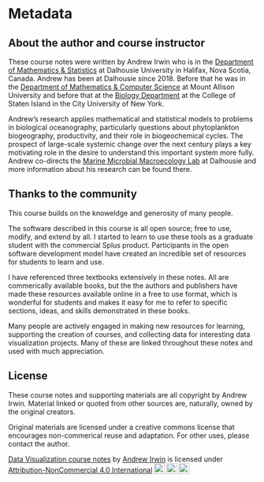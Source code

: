 # Metadata {.unnumbered}

## About the author and course instructor {-}

These course notes were written by Andrew Irwin who is in the [Department of
Mathematics & Statistics](https://www.dal.ca/faculty/science/math-stats.html) 
at Dalhousie University in Halifax, Nova Scotia, Canada. Andrew has been at Dalhousie since 2018. Before that he was in the [Department of Mathematics & Computer Science](https://www.mta.ca/mathcs/) at Mount Allison University and before that at the [Biology Department](https://www.csi.cuny.edu/academics-and-research/departments-programs/biology) at the College of Staten Island in the City University of New York.

Andrew's research applies mathematical and statistical models to problems in biological oceanography,
particularly questions about phytoplankton biogeography, productivity, and their role in 
biogeochemical cycles. The prospect of large-scale systemic change over the next century plays a key motivating role in the desire to understand this important system more fully. Andrew co-directs
the [Marine Microbial Macroecology Lab](https://www.mmab.ca) at Dalhousie and more information about his research can be found there.

## Thanks to the community {-}

This course builds on the knoweldge and generosity of many people. 

The software described in this course is all open source; free to use, modify, and extend by all. I started to learn to use these tools as a graduate student with the commercial Splus product. Participants in the open software development model have created an incredible set of resources for students to learn and use.

I have referenced three textbooks extensively in these notes. All are commerically available books, but the the authors and publishers have made these resources available online in a free to use format, which is wonderful for students and makes it easy for me to refer to specific sections, ideas, and skills demonstrated in these books.

Many people are actively engaged in making new resources for learning, supporting the creation of courses, and collecting data for interesting data visualization projects. Many of these are linked throughout these notes and used with much appreciation.

## License {-}

These course notes and supporting materials are all copyright by Andrew Irwin. Material linked or quoted from other sources are, naturally, owned by the original creators.

Original materials are licensed under a creative commons license that encourages non-commerical reuse and adaptation. For other uses, please contact the author.

<p xmlns:cc="http://creativecommons.org/ns#" xmlns:dct="http://purl.org/dc/terms/"><a property="dct:title" rel="cc:attributionURL" href="https://andrewirwin.github.io/data-visualization">Data Visualization course notes</a> by <a rel="cc:attributionURL dct:creator" property="cc:attributionName" href="https://www.mmab.ca">Andrew Irwin</a> is licensed under <a href="http://creativecommons.org/licenses/by-nc/4.0/?ref=chooser-v1" target="_blank" rel="license noopener noreferrer" style="display:inline-block;">Attribution-NonCommercial 4.0 International<img style="height:22px!important;margin-left:3px;vertical-align:text-bottom;" src="https://mirrors.creativecommons.org/presskit/icons/cc.svg?ref=chooser-v1"><img style="height:22px!important;margin-left:3px;vertical-align:text-bottom;" src="https://mirrors.creativecommons.org/presskit/icons/by.svg?ref=chooser-v1"><img style="height:22px!important;margin-left:3px;vertical-align:text-bottom;" src="https://mirrors.creativecommons.org/presskit/icons/nc.svg?ref=chooser-v1"></a></p>
